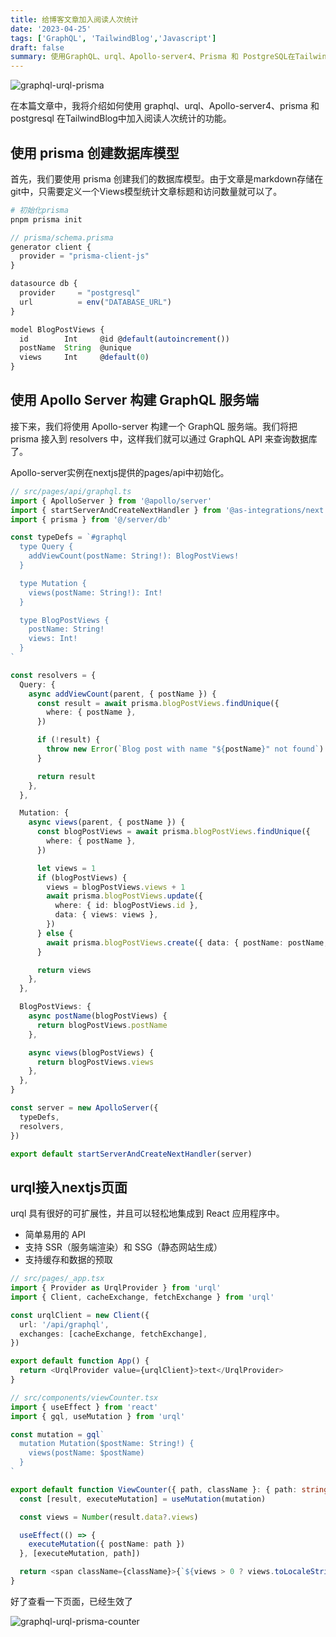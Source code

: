 ```yaml
---
title: 给博客文章加入阅读人次统计
date: '2023-04-25'
tags: ['GraphQL', 'TailwindBlog','Javascript']
draft: false
summary: 使用GraphQL、urql、Apollo-server4、Prisma 和 PostgreSQL在TailwindBlog中加入阅读人次统计
---
```


![graphql-urql-prisma](https://cloudgrin.oss-cn-shanghai.aliyuncs.com/images/blog-img/graphql-urql-prisma.png?x-oss-process=image/resize,w_600,limit_0)

在本篇文章中，我将介绍如何使用 graphql、urql、Apollo-server4、prisma 和 postgresql 在TailwindBlog中加入阅读人次统计的功能。

## 使用 prisma 创建数据库模型

首先，我们要使用 prisma 创建我们的数据库模型。由于文章是markdown存储在git中，只需要定义一个Views模型统计文章标题和访问数量就可以了。

```bash
# 初始化prisma
pnpm prisma init
```

```typescript
// prisma/schema.prisma
generator client {
  provider = "prisma-client-js"
}

datasource db {
  provider     = "postgresql"
  url          = env("DATABASE_URL")
}

model BlogPostViews {
  id        Int     @id @default(autoincrement())
  postName  String  @unique
  views     Int     @default(0)
}
```

## 使用 Apollo Server 构建 GraphQL 服务端

接下来，我们将使用 Apollo-server 构建一个 GraphQL 服务端。我们将把 prisma 接入到 resolvers 中，这样我们就可以通过 GraphQL API 来查询数据库了。

Apollo-server实例在nextjs提供的pages/api中初始化。

```typescript
// src/pages/api/graphql.ts
import { ApolloServer } from '@apollo/server'
import { startServerAndCreateNextHandler } from '@as-integrations/next'
import { prisma } from '@/server/db'

const typeDefs = `#graphql
  type Query {
    addViewCount(postName: String!): BlogPostViews!
  }

  type Mutation {
    views(postName: String!): Int!
  }

  type BlogPostViews {
    postName: String!
    views: Int!
  }
`

const resolvers = {
  Query: {
    async addViewCount(parent, { postName }) {
      const result = await prisma.blogPostViews.findUnique({
        where: { postName },
      })

      if (!result) {
        throw new Error(`Blog post with name "${postName}" not found`)
      }

      return result
    },
  },

  Mutation: {
    async views(parent, { postName }) {
      const blogPostViews = await prisma.blogPostViews.findUnique({
        where: { postName },
      })

      let views = 1
      if (blogPostViews) {
        views = blogPostViews.views + 1
        await prisma.blogPostViews.update({
          where: { id: blogPostViews.id },
          data: { views: views },
        })
      } else {
        await prisma.blogPostViews.create({ data: { postName: postName, views: views } })
      }

      return views
    },
  },

  BlogPostViews: {
    async postName(blogPostViews) {
      return blogPostViews.postName
    },

    async views(blogPostViews) {
      return blogPostViews.views
    },
  },
}

const server = new ApolloServer({
  typeDefs,
  resolvers,
})

export default startServerAndCreateNextHandler(server)
```
## urql接入nextjs页面

urql 具有很好的可扩展性，并且可以轻松地集成到 React 应用程序中。

- 简单易用的 API
- 支持 SSR（服务端渲染）和 SSG（静态网站生成）
- 支持缓存和数据的预取

```typescript
// src/pages/_app.tsx
import { Provider as UrqlProvider } from 'urql'
import { Client, cacheExchange, fetchExchange } from 'urql'

const urqlClient = new Client({
  url: '/api/graphql',
  exchanges: [cacheExchange, fetchExchange],
})

export default function App() {
  return <UrqlProvider value={urqlClient}>text</UrqlProvider>
}

```

```typescript
// src/components/viewCounter.tsx
import { useEffect } from 'react'
import { gql, useMutation } from 'urql'

const mutation = gql`
  mutation Mutation($postName: String!) {
    views(postName: $postName)
  }
`

export default function ViewCounter({ path, className }: { path: string; className: string }) {
  const [result, executeMutation] = useMutation(mutation)

  const views = Number(result.data?.views)

  useEffect(() => {
    executeMutation({ postName: path })
  }, [executeMutation, path])

  return <span className={className}>{`${views > 0 ? views.toLocaleString() : '–––'} views`}</span>
}
```
好了查看一下页面，已经生效了

![graphql-urql-prisma-counter](https://cloudgrin.oss-cn-shanghai.aliyuncs.com/images/blog-img/graphql-urql-prisma-counter.png)